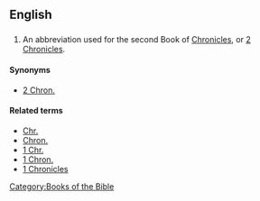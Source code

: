 ==English==

==={{abbreviation}}===
{{infl|en|abbreviation}}

# {{biblical}} An abbreviation used for the second Book of [[Chronicles]], or [[2 Chronicles]].

====Synonyms====
*[[2 Chron.]]

====Related terms====
*[[Chr.]]
*[[Chron.]]
*[[1 Chr.]]
*[[1 Chron.]]
*[[1 Chronicles]]

[[Category:Books of the Bible]]